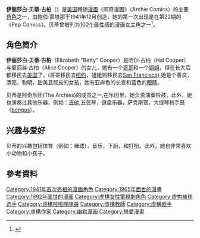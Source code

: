{{copyedit|time=2014-09-20T09:22:44+00:00}}
{{Infobox character
| name               = 貝蒂·古柏<br>Betty Cooper
| series             = 阿奇漫畫
| image              = 
| alt                = 
| caption            = 
| first              = 《Pep Comics》#22（1941年12月)
| last               = 
| creator            =  [[Bob_Montana|Bob Montana]]<br>[[John_L._Goldwater|John L. Goldwater]]
| portrayer          = 
| voice              = 
| lbl1               = 出生地
| data1              = 里弗代爾（Riverdale）
| lbl2               = 就讀
| data2              = 里弗代爾中學（Riverdale High School）
| full_name          = 
| significant_other  = 
| relatives          = 哈尔·古柏（父亲）<br>爱丽丝·古柏（母亲）<br>波麗·古柏（姐姐）<br>奇克·古柏（哥哥）
| origin             = 
| home               = 
}}
'''伊丽莎白·贝蒂·古柏'''（{{lang-en|Elizabeth "Betty" Cooper}}）是[[美国|美国]]畅销[[漫画|漫画]]《阿奇漫画》（Archie Comics）的主要[[角色|角色]]之一，由鲍伯·蒙塔那于1941年12月创造，她的第一次出现是在第22期的《Pep Comics》。贝蒂曾被列为[[100个最性感的漫画女主角|100个最性感的漫画女主角]]之一<ref>{{Cite web |url=http://books.google.com.tw/books?hl=zh-TW&id=Ikva_afQXWMC&q=Cooper#v=snippet&q=Cooper&f=false |title=100 Sexiest Women in Comics |accessdate=2014-12-16 |archive-date=2016-03-10 |archive-url=https://web.archive.org/web/20160310111714/https://books.google.com.tw/books?hl=zh-TW&id=Ikva_afQXWMC&q=Cooper#v=snippet&q=Cooper&f=false |dead-url=no }}</ref>。

==角色简介==
'''伊丽莎白·贝蒂·古柏'''（Elizabeth "Betty" Cooper）是哈尔·古柏（Hal Cooper）与爱丽丝·古柏（Alice Cooper）的女儿，她有一个[[哥哥|哥哥]]和一个[[姐姐|姐姐]]，但在长大后都移民去[[美国|美国]]了，(哥哥移民去[[纽约|纽约]]，姐姐则移民去[[San_Francisco|San Francisco]]),她是个善良，漂亮，聪明，甜美且顽皮的女孩，她有亚麻色的长发和蓝色的[[眼睛|眼睛]]。

贝蒂是阿奇乐团(The Archies)的成员之一,在乐团里，她负责演奏铃鼓，此外，她也演奏过其他乐器，例如：[[吉他|吉他]],五弦琴，键盘乐器，萨克斯管，大提琴和手鼓（[[bongos|bongos]]）。

==兴趣与爱好==
贝蒂的兴趣包括体育（例如：棒球），音乐，下厨，和打扮。此外，她也非常喜欢小动物和小孩子。

==參考資料==
{{reflist|30em}}

{{DEFAULTSORT:Cooper, Betty}}
[[Category:1941年首次亮相的漫画角色|Category:1941年首次亮相的漫画角色]]
[[Category:1965年面世的漫畫|Category:1965年面世的漫畫]]
[[Category:1992年面世的漫画|Category:1992年面世的漫画]]
[[Category:虛構女性電視劇角色|Category:虛構女性電視劇角色]]
[[Category:虚构棒球选手|Category:虚构棒球选手]]
[[Category:虛構啦啦隊隊員|Category:虛構啦啦隊隊員]]
[[Category:虛構教師|Category:虛構教師]]
[[Category:虛構歌手|Category:虛構歌手]]
[[Category:虛構作家|Category:虛構作家]]
[[Category:幽默漫画|Category:幽默漫画]]
[[Category:戀愛漫畫|Category:戀愛漫畫]]